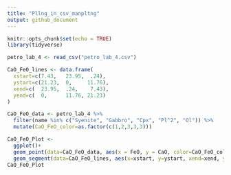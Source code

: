 ```yaml
---
title: "Pllng_in_csv_manpltng"
output: github_document
---
```


```r
knitr::opts_chunk$set(echo = TRUE)
library(tidyverse)
```


```r
petro_lab_4 <- read_csv("petro_lab_4.csv")
```

```r
CaO_FeO_lines <- data.frame(
  xstart=c(7.43,   23.95,  .24), 
  ystart=c(21.23,  0,     11.76),
  xend=c(  23.95,  .24,    7.43),
  yend=c(  0,      11.76, 21.23)
)
```


```r
CaO_FeO_data <- petro_lab_4 %>%
  filter(name %in% c("Syenite", "Gabbro", "Cpx", "Pl^2", "Ol")) %>% 
  mutate(CaO_FeO_color=as.factor(c(1,2,3,3,3)))
```


```r
CaO_FeO_Plot <-
  ggplot()+
  geom_point(data=CaO_FeO_data, aes(x = FeO, y = CaO, color=CaO_FeO_color))+
  geom_segment(data=CaO_FeO_lines, aes(x=xstart, y=ystart, xend=xend, yend=yend))
CaO_FeO_Plot
```

